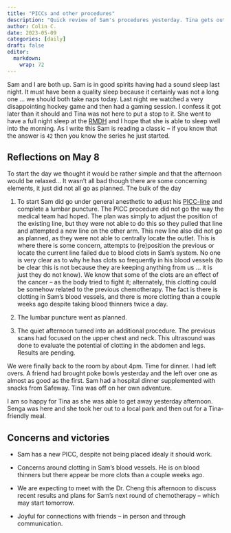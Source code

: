 ```yaml
---
title: "PICCs and other procedures"
description: "Quick review of Sam's procedures yesterday. Tina gets out with a good friend."
author: Colin C.
date: 2023-05-09
categories: [daily]
draft: false
editor: 
  markdown: 
    wrap: 72
---
```


Sam and I are both up. Sam is in good spirits having had a sound sleep
last night. It must have been a quality sleep because it certainly was
not a long one ... we should both take naps today. Last night we watched
a very disappointing hockey game and then had a gaming session. I
confess it got later than it should and Tina was not here to put a stop
to it. She went to have a full night sleep at the
[RMDH](https://rmhbc.ca) and I hope that she is able to sleep well into
the morning. As I write this Sam is reading a classic -- if you know
that the answer is `42` then you know the series he just started.

## Reflections on May 8

To start the day we thought it would be rather simple and that the
afternoon would be relaxed... It wasn't all bad though there are some
concerning elements, it just did not all go as planned. The bulk of the
day

1.  To start Sam did go under general anesthetic to adjust his
    [PICC-line](http://www.cw.bc.ca/library/pdf/pamphlets/BCCH1552_PICC.pdf)
    and complete a lumbar puncture. The PICC procedure did not go the
    way the medical team had hoped. The plan was simply to adjust the
    position of the existing line, but they were not able to do this so
    they pulled that line and attempted a new line on the other arm.
    This new line also did not go as planned, as they were not able to
    centrally locate the outlet. This is where there is some concern,
    attempts to (re)position the previous or locate the current line
    failed due to blood clots in Sam's system. No one is very clear as
    to why he has clots so frequently in his blood vessels (to be clear
    this is not because they are keeping anything from us ... it is just
    they do not know). We know that some of the clots are an effect of
    the cancer -- as the body tried to fight it; alternately, this
    clotting could be somehow related to the previous chemotherapy. The
    fact is there is clotting in Sam's blood vessels, and there is more
    clotting than a couple weeks ago despite taking blood thinners twice
    a day.

2.  The lumbar puncture went as planned.

3.  The quiet afternoon turned into an additional procedure. The
    previous scans had focused on the upper chest and neck. This
    ultrasound was done to evaluate the potential of clotting in the
    abdomen and legs. Results are pending.

We were finally back to the room by about 4pm. Time for dinner. I had
left overs. A friend had brought poke bowls yesterday and the left over
one as almost as good as the first. Sam had a hospital dinner
supplemented with snacks from Safeway. Tina was off on her own
adventure.

I am so happy for Tina as she was able to get away yesterday afternoon.
Senga was here and she took her out to a local park and then out for a
Tina-friendly meal.

## Concerns and victories

-   Sam has a new PICC, despite not being placed idealy it should work.

-   Concerns around clotting in Sam's blood vessels. He is on blood
    thinners but there appear be more clots than a couple weeks ago.

-   We are expecting to meet with the Dr. Cheng this afternoon to
    discuss recent results and plans for Sam's next round of
    chemotherapy -- which may start tomorrow.

-   Joyful for connections with friends -- in person and through
    communication.
